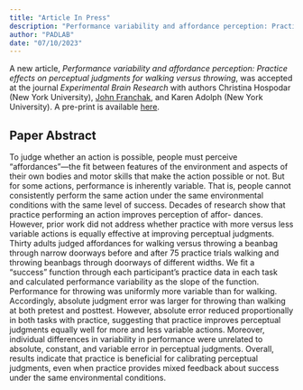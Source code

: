 ```yaml
---
title: "Article In Press"
description: "Performance variability and affordance perception: Practice effects on perceptual judgments for walking versus throwing"
author: "PADLAB"
date: "07/10/2023"
---
```


A new article, *Performance variability and affordance perception: Practice effects on perceptual judgments for walking versus throwing*, was accepted at the journal *Experimental Brain Research* with authors Christina Hospodar (New York University), [John Franchak](/people/john-franchak.qmd), and Karen Adolph (New York University). A pre-print is available [here](/publications/2023-Hospodaretal-EBR).

## Paper Abstract

To judge whether an action is possible, people must perceive “affordances”—the fit between features of the environment and aspects of their own bodies and motor skills that make the action possible or not. But for some actions, performance is inherently variable. That is, people cannot consistently perform the same action under the same environmental conditions with the same level of success. Decades of research show that practice performing an action improves perception of affor- dances. However, prior work did not address whether practice with more versus less variable actions is equally effective at improving perceptual judgments. Thirty adults judged affordances for walking versus throwing a beanbag through narrow doorways before and after 75 practice trials walking and throwing beanbags through doorways of different widths. We fit a “success” function through each participant’s practice data in each task and calculated performance variability as the slope of the function. Performance for throwing was uniformly more variable than for walking. Accordingly, absolute judgment error was larger for throwing than walking at both pretest and posttest. However, absolute error reduced proportionally in both tasks with practice, suggesting that practice improves perceptual judgments equally well for more and less variable actions. Moreover, individual differences in variability in performance were unrelated to absolute, constant, and variable error in perceptual judgments. Overall, results indicate that practice is beneficial for calibrating perceptual judgments, even when practice provides mixed feedback about success under the same environmental conditions.